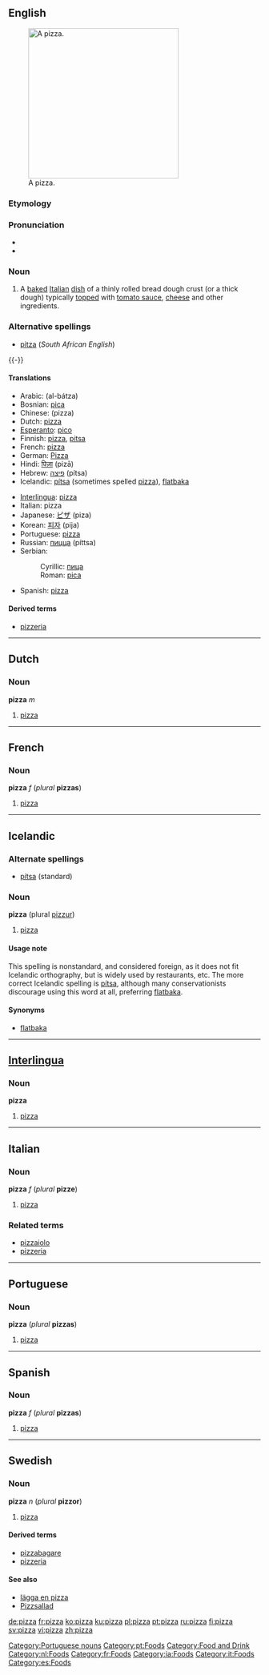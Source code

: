 {{see|Pizza}}

==English==
{{wikipedia}}
[[Image:Supreme pizza.jpg|thumb|300px|right|A pizza.]]
===Etymology===
{{It.}}

===Pronunciation===
* {{IPA|/piːtsə/}}
* {{audio|en-us-pizza.ogg|Audio (US)}}

===Noun===
{{en-noun|pl2=pizze}}

# A [[baked]] [[Italian]] [[dish]] of a thinly rolled bread dough crust (or a thick dough) typically [[top]]ped with [[tomato sauce]], [[cheese]] and other ingredients.

===Alternative spellings===
*[[pitza]] (''South African English'')
{{-}}
====Translations====
{{top}}
*Arabic: {{ARchar|[[البتزة|البَتْزَة]]}} (al-bátza) {{f}}
*Bosnian: [[pica]] {{f}}
*Chinese: (pizza)
*Dutch: [[#Dutch|pizza]] {{m}}
*[[Esperanto]]: [[pico]]
*Finnish: [[#Finnish|pizza]], [[pitsa]]
*French: [[#French|pizza]] {{f}}
*German: [[Pizza]] {{f}}
*Hindi: [[पिज़ा]] (pizā) {{m}}
*Hebrew: [[פיצה]] (pítsa)
*Icelandic: [[pítsa]] {{f}} (sometimes spelled [[#Icelandic|pizza]]), [[flatbaka]] {{f}}
{{mid}}
*[[Interlingua]]: [[#Interlingua|pizza]]
*Italian: pizza {{f}}
*Japanese: [[ピザ]] (piza)
*Korean: [[피자]] (pija)
*Portuguese: [[#Portuguese|pizza]] {{f}}
*Russian: [[пицца]] (píttsa) {{f}}
*Serbian:
*:Cyrillic: [[пица]] {{f}}
*:Roman: [[pica]] {{f}}
*Spanish: [[#Spanish|pizza]] {{f}}
{{bottom}}

====Derived terms====
* [[pizzeria]]

----
==Dutch==
===Noun===
'''pizza''' ''m''

#[[#English|pizza]]

----
==French==
===Noun===
'''pizza''' ''f'' (''plural'' '''pizzas''')

#[[#English|pizza]]

----
==Icelandic==
===Alternate spellings===
*[[pítsa]] (standard)

===Noun===
'''pizza''' {{f}} (plural [[pizzur]])

#[[#English|pizza]]

====Usage note====
This spelling is nonstandard, and considered foreign, as it does not fit Icelandic orthography, but is widely used by restaurants, etc. The more correct Icelandic spelling is [[pítsa]], although many conservationists discourage using this word at all, preferring [[flatbaka]].

====Synonyms====
*[[flatbaka]]

----
==[[Interlingua]]==
===Noun===
'''pizza'''

#[[#English|pizza]]

----
==Italian==
===Noun===
'''pizza''' ''f'' (''plural'' '''pizze''')

#[[#English|pizza]]

===Related terms===
*[[pizzaiolo]]
*[[pizzeria]]

----
==Portuguese==
===Noun===
'''pizza''' {{f}} (''plural'' '''pizzas''')

# [[#English|pizza]]

[[Category:Portuguese nouns]]
[[Category:pt:Foods]]

----
==Spanish==
===Noun===
'''pizza''' ''f'' (''plural'' '''pizzas''')

# [[#English|pizza]]

----
==Swedish==
===Noun===
'''pizza''' ''n'' (''plural'' '''pizzor''')

#[[#English|pizza]]

====Derived terms====
*[[pizzabagare]]
*[[pizzeria]]

====See also====
*[[lägga en pizza]]
*[[Pizzsallad]]
[[Category:Food and Drink]]
[[Category:nl:Foods]]
[[Category:fr:Foods]]
[[Category:ia:Foods]]
[[Category:it:Foods]]
[[Category:es:Foods]]

[[de:pizza]]
[[fr:pizza]]
[[ko:pizza]]
[[ku:pizza]]
[[pl:pizza]]
[[pt:pizza]]
[[ru:pizza]]
[[fi:pizza]]
[[sv:pizza]]
[[vi:pizza]]
[[zh:pizza]]